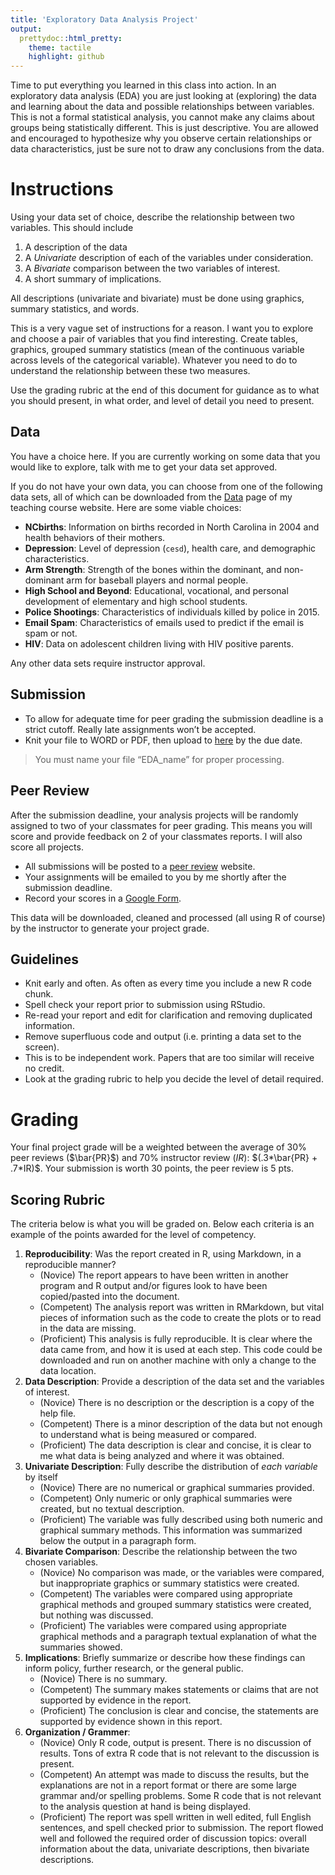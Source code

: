 ```yaml
---
title: 'Exploratory Data Analysis Project'
output: 
  prettydoc::html_pretty:
    theme: tactile
    highlight: github
---
```


Time to put everything you learned in this class into action. In an exploratory data analysis (EDA) you are just looking at (exploring) the data and learning about the data and possible relationships between variables. This is not a formal statistical analysis, you cannot make any claims about groups being statistically different. This is just descriptive. You are allowed and encouraged to hypothesize why you observe certain relationships or data characteristics, just be sure not to draw any conclusions from the data. 
 
# Instructions
Using your data set of choice, describe the relationship between two variables. 
This should include

1. A description of the data
2. A _Univariate_ description of each of the variables under consideration. 
3. A _Bivariate_ comparison between the two variables of interest. 
4. A short summary of implications.  

All descriptions (univariate and bivariate) must be done using graphics, summary statistics, and words. 


This is a very vague set of instructions for a reason. I want you to explore and choose a pair of variables that you find interesting. Create tables, graphics, grouped summary statistics (mean of the continuous variable across levels of the categorical variable). Whatever you need to do to understand the relationship between these two measures. 

Use the grading rubric at the end of this document for guidance as to what you should present, in what order, and level of detail you need to present.

## Data

You have a choice here. If you are currently working on some data that you would like to explore, talk with me to get your data set approved. 

If you do not have your own data, you can choose from one of the following data sets, all of which can be downloaded from the [Data](https://norcalbiostat.netlify.com/data/cleaned_data/) page of my teaching course website. Here are some viable choices: 


* **NCbirths**: Information on births recorded in North Carolina in 2004 and health behaviors of their mothers. 
* **Depression**: Level of depression (`cesd`), health care, and demographic characteristics. 
* **Arm Strength**: Strength of the bones within the dominant, and non-dominant arm for baseball players and normal people. 
* **High School and Beyond**: Educational, vocational, and personal development of elementary and high school students. 
* **Police Shootings**: Characteristics of individuals killed by police in 2015. 
* **Email Spam**: Characteristics of emails used to predict if the email is spam or not. 
* **HIV**: Data on adolescent children living with HIV positive parents. 

Any other data sets require instructor approval. 

## Submission

* To allow for adequate time for peer grading the submission deadline is a strict cutoff. Really late assignments won't be accepted. 
* Knit your file to WORD or PDF, then upload to [here](https://www.dropbox.com/request/S3KxRFTY7ZcHhZSRHaYT) by the due date. 

> You must name your file "EDA_name" for proper processing. 


## Peer Review 

After the submission deadline, your analysis projects will be randomly assigned to two of your classmates for peer grading. This means you will score and provide feedback on 2 of your classmates reports. I will also score all projects.

* All submissions will be posted to a [peer review](https://norcalbiostat.github.io/peer_review/math130_eda.html) website. 
* Your assignments will be emailed to you by me shortly after the submission deadline. 
* Record your scores in a [Google Form](https://goo.gl/forms/7I4zsYpSsiZpgKyH3).

This data will be downloaded, cleaned and processed (all using R of course) by the instructor to generate your project grade. 


## Guidelines

* Knit early and often. As often as every time you include a new R code chunk. 
* Spell check your report prior to submission using RStudio. 
* Re-read your report and edit for clarification and removing duplicated information. 
* Remove superfluous code and output (i.e. printing a data set to the screen). 
* This is to be independent work. Papers that are too similar will receive no credit. 
* Look at the grading rubric to help you decide the level of detail required. 


# Grading 
Your final project grade will be a weighted between the average of 30%
peer reviews ($\bar{PR}$) and 70% instructor review ($IR$): $(.3*\bar{PR} + .7*IR)$. 
Your submission is worth 30 points, the peer review is 5 pts. 


## Scoring Rubric
The criteria below is what you will be graded on. Below each criteria is an example of the points awarded for the level of competency. 


1. **Reproducibility**: Was the report created in R, using Markdown, in a
   reproducible manner? 
    - (Novice) The report appears to have been written in another program and R
          output and/or figures look to have been copied/pasted into the document. 
    - (Competent)  The analysis report was written in RMarkdown, but vital pieces of
          information such as the code to create the plots or to read in the data are missing. 
    - (Proficient) This analysis is fully reproducible. It is clear where the data came
           from, and how it is used at each step. This code could be downloaded
           and run on another machine with only a change to the data location. 

2. **Data Description**: Provide a description of the data set and the variables of interest. 
    - (Novice) There is no description or the description is a copy of the help file.
    - (Competent) There is a minor description of the data but not enough to understand
             what is being measured or compared. 
    - (Proficient) The data description is clear and concise, it is clear to me what data
             is being analyzed and where it was obtained. 

3. **Univariate Description**: Fully describe the distribution of _each variable_ by itself 
    - (Novice) There are no numerical or graphical summaries provided. 
    - (Competent) Only numeric or only graphical summaries were created, but no textual
             description. 
    - (Proficient) The variable was fully described using both numeric and graphical summary
             methods. This information was summarized below the output in a paragraph
             form. 
4. **Bivariate Comparison**: Describe the relationship between the two chosen variables. 
    - (Novice) No comparison was made, or the variables were compared, but
             inappropriate graphics or summary statistics were created. 
    - (Competent) The variables were compared using appropriate graphical methods and
             grouped summary statistics were created, but nothing was discussed. 
    - (Proficient) The variables were compared using appropriate graphical methods and
             a paragraph textual explanation of what the summaries showed. 

5. **Implications**: Briefly summarize or describe how these findings can inform policy, 
              further research, or the general public. 
    - (Novice) There is no summary. 
    - (Competent) The summary makes statements or claims that are not supported by 
             evidence in the report. 
    - (Proficient) The conclusion is clear and concise, the statements are supported
             by evidence shown in this report. 

6. **Organization / Grammer**: 
    - (Novice) Only R code, output is present. There is no discussion of results. 
             Tons of extra R code that is not relevant to the discussion is present. 
    - (Competent)  An attempt was made to discuss the results, but the explanations are 
             not in a report format or there are some large grammar and/or spelling
             problems. Some R code that is not relevant to the analysis question at
             hand is being displayed. 
    - (Proficient) The report was spell written in well edited, full English sentences, and
             spell checked prior to submission. The report flowed well and followed 
             the required order of discussion topics: overall information about the
             data, univariate descriptions, then bivariate descriptions. 
 




